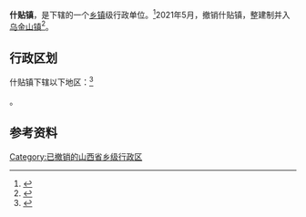 {{中国乡级行政区|14/07/02/102/000}}

'''什贴镇'''，是{{PRC admin/fullname|14/07/02/102/000|3}}下辖的一个[[乡镇|乡镇]]级行政单位。<ref>{{PRC admin/ref sgc|{{PRC admin/parent|14/07/02/102/000}}}}</ref>2021年5月，撤销什贴镇，整建制并入[[乌金山镇|乌金山镇]]<ref>{{Cite web|title=晋中市人民政府关于各县（区、市）乡级行政区划调整的公告|url=https://www.sxjz.gov.cn/xwzx/tzgg/content_365009?SessionVerify=018198bb-c875-4700-8a93-20da92320770|access-date=2022-06-09|date=2021-04-26|publisher=晋中市人民政府}}</ref>。

== 行政区划 ==

什贴镇下辖以下地区：<ref>{{PRC admin/ref sgc|14/07/02/102/000}}</ref>

{{PRC admin/children|14/07/02/102/000}}。

== 参考资料 ==

{{reflist}}

{{行政区划小作品}}
{{PRC admin/navcat|14/07/02/102/000}}

[[Category:已撤销的山西省乡级行政区|Category:已撤销的山西省乡级行政区]]